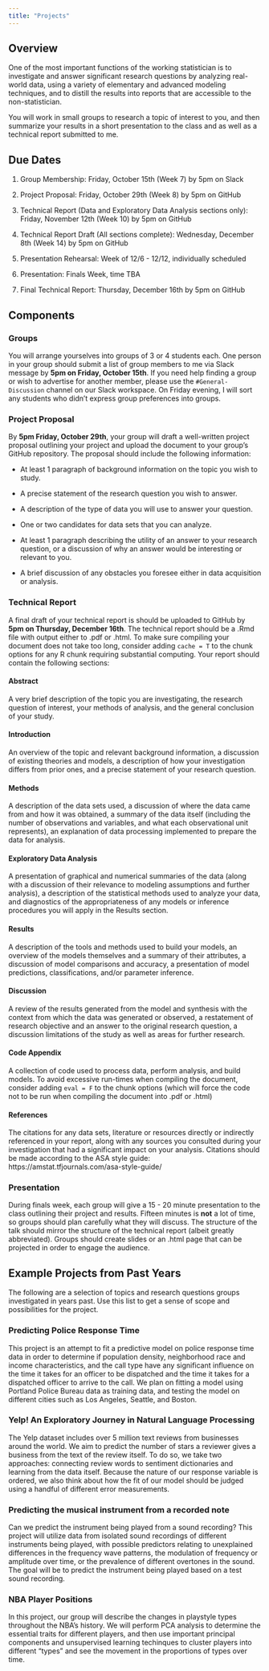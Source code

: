 ```yaml
---
title: "Projects"
---
```


## Overview
One of the most important functions of the working statistician is to investigate and answer significant research questions by analyzing real-world data, using a variety of elementary and advanced modeling techniques, and to distill the results into reports that are accessible to the non-statistician. 

You will work in small groups to research a topic of interest to you, and then summarize your results in a short presentation to the class and as well as a technical report submitted to me.

## Due Dates

1. Group Membership: Friday, October 15th (Week 7) by 5pm on Slack

2. Project Proposal: Friday, October 29th (Week 8) by 5pm on GitHub

3. Technical Report (Data and Exploratory Data Analysis sections only): Friday, November 12th (Week 10) by 5pm on GitHub

4. Technical Report Draft (All sections complete): Wednesday, December 8th (Week 14) by 5pm on GitHub

5. Presentation Rehearsal: Week of 12/6 - 12/12, individually scheduled

6. Presentation: Finals Week, time TBA

7. Final Technical Report: Thursday, December 16th by 5pm on GitHub



## Components

### Groups

You will arrange yourselves into groups of 3 or 4 students each. One person in your group should submit a list of group members to me via Slack message by **5pm on Friday, October 15th**. If you need help finding a group or wish to advertise for another member, please use the `#General-Discussion` channel on our Slack workspace. On Friday evening, I will sort any students who didn't express group preferences into groups.

### Project Proposal

By **5pm Friday, October 29th**, your group will draft a well-written project proposal outlining your project and upload the document to your group's GitHub repository. The proposal should include the following information:

- At least 1 paragraph of background information on the topic you wish to study.

- A precise statement of the research question you wish to answer.

- A description of the type of data you will use to answer your question.

- One or two candidates for data sets that you can analyze.

- At least 1 paragraph describing the utility of an answer to your research question, or a discussion of why an answer would be interesting or relevant to you.

- A brief discussion of any obstacles you foresee either in data acquisition or analysis.

### Technical Report

A final draft of your technical report is should be uploaded to GitHub by **5pm on Thursday, December 16th**. The  technical report should be a .Rmd file with output either to .pdf or .html. To make sure compiling your document does not take too long, consider adding `cache = T` to the chunk options for any R chunk requiring substantial computing. Your report should contain the following sections:

#### Abstract

A very brief description of the topic you are investigating, the research question of interest, your methods of analysis, and the general conclusion of your study.

#### Introduction

An overview of the topic and relevant background information, a discussion of existing theories and models, a description of how your investigation differs from prior ones, and a precise statement of your research question.

#### Methods

A description of the data sets used, a discussion of where the data came from and how it was obtained, a summary of the data itself (including the number of observations and variables, and what each observational unit represents), an explanation of data processing implemented to prepare the data for analysis.

#### Exploratory Data Analysis

A presentation of graphical and numerical summaries of the data (along with a discussion of their relevance to modeling assumptions and further analysis), a description of the statistical methods used to analyze your data, and diagnostics of the appropriateness of any models or inference procedures you will apply in the Results section.

#### Results

A description of the tools and methods used to build your models, an overview of the models themselves and a summary of their attributes, a discussion of model comparisons and accuracy, a presentation of model predictions, classifications, and/or parameter inference.

#### Discussion

A review of the results generated from the model and synthesis with the context from which the data was generated or observed, a restatement of research objective and an answer to the original research question, a discussion limitations of the study as well as areas for further research.

#### Code Appendix 

A collection of code used to process data, perform analysis, and build models. To avoid excessive run-times when compiling the document, consider adding `eval = F` to the chunk options (which will force the code not to be run when compiling the document into .pdf or .html)

#### References

The citations for any data sets, literature or resources directly or indirectly referenced in your report, along with any sources you consulted during your investigation that had a significant impact on your analysis. Citations should be made according to the ASA style guide: https://amstat.tfjournals.com/asa-style-guide/

### Presentation

During finals week, each group will give a 15 - 20 minute presentation to the class outlining their project and results. Fifteen minutes is **not** a lot of time, so groups should plan carefully what they will discuss. The structure of the talk should mirror the structure of the technical report (albeit greatly abbreviated). Groups should create slides or an .html page that can be projected in order to engage the audience.

## Example Projects from Past Years

The following are a selection of topics and research questions groups investigated in years past. Use this list to get a sense of scope and possibilities for the project.

### Predicting Police Response Time


This project is an attempt to fit a predictive model on police response time data in order to determine if population density, neighborhood race and income characteristics, and the call type have any significant influence on the time it takes for an officer to be dispatched and the time it takes for a dispatched officer to arrive to the call. We plan on fitting a model using Portland Police Bureau data as training data, and testing the model on different cities such as Los Angeles, Seattle, and Boston.



### Yelp! An Exploratory Journey in Natural Language Processing


The Yelp dataset includes over 5 million text reviews from businesses around the world. We aim to predict the number of stars a reviewer gives a business from the text of the review itself. To do so, we take two approaches: connecting review words to sentiment dictionaries and learning from the data itself. Because the nature of our response variable is ordered, we also think about how the fit of our model should be judged using a handful of different error measurements.

### Predicting the musical instrument from a recorded note

Can we predict the instrument being played from a sound recording? This project will utilize data from isolated sound recordings of different instruments being played, with possible predictors relating to unexplained differences in the frequency wave patterns, the modulation of frequency or amplitude over time, or the prevalence of different overtones in the sound. The goal will be to predict the instrument being played based on a test sound recording.

### NBA Player Positions

In this project, our group will describe the changes in playstyle types throughout the NBA's history. We will perform PCA analysis to determine the essential traits for different players, and then use important principal components and unsupervised learning techinques to cluster players into different "types" and see the movement in the proportions of types over time.
